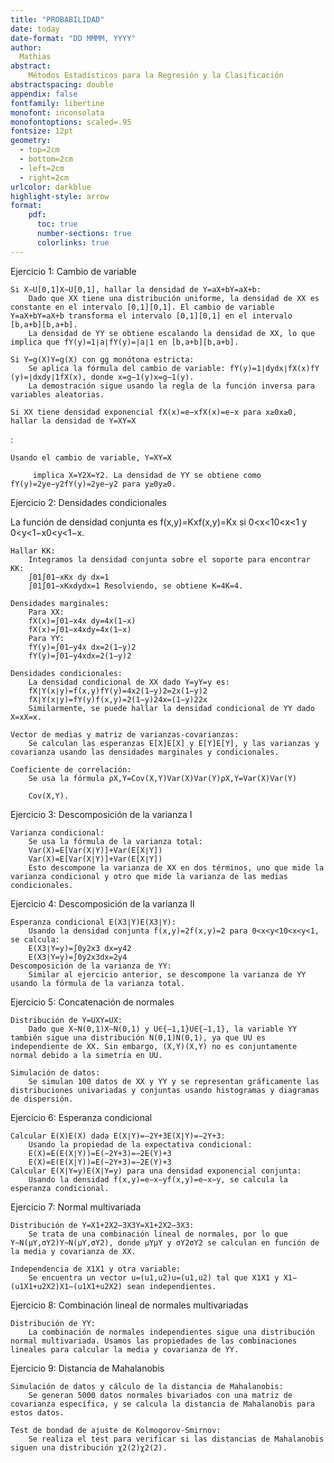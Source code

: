 ```yaml
---
title: "PROBABILIDAD"
date: today
date-format: "DD MMMM, YYYY"
author: 
  Mathias
abstract:
    Métodos Estadísticos para la Regresión y la Clasificación
abstractspacing: double
appendix: false
fontfamily: libertine
monofont: inconsolata
monofontoptions: scaled=.95
fontsize: 12pt
geometry: 
  - top=2cm
  - bottom=2cm
  - left=2cm
  - right=2cm
urlcolor: darkblue
highlight-style: arrow
format: 
    pdf:
      toc: true
      number-sections: true
      colorlinks: true
---
```


Ejercicio 1: Cambio de variable

    Si X∼U[0,1]X∼U[0,1], hallar la densidad de Y=aX+bY=aX+b:
        Dado que XX tiene una distribución uniforme, la densidad de XX es constante en el intervalo [0,1][0,1]. El cambio de variable Y=aX+bY=aX+b transforma el intervalo [0,1][0,1] en el intervalo [b,a+b][b,a+b].
        La densidad de YY se obtiene escalando la densidad de XX, lo que implica que fY(y)=1∣a∣fY​(y)=∣a∣1​ en [b,a+b][b,a+b].

    Si Y=g(X)Y=g(X) con gg monótona estricta:
        Se aplica la fórmula del cambio de variable: fY(y)=1∣dydx∣fX(x)fY​(y)=∣dxdy​∣1​fX​(x), donde x=g−1(y)x=g−1(y).
        La demostración sigue usando la regla de la función inversa para variables aleatorias.

    Si XX tiene densidad exponencial fX(x)=e−xfX​(x)=e−x para x≥0x≥0, hallar la densidad de Y=XY=X

​:

    Usando el cambio de variable, Y=XY=X

        ​ implica X=Y2X=Y2. La densidad de YY se obtiene como fY(y)=2ye−y2fY​(y)=2ye−y2 para y≥0y≥0.

Ejercicio 2: Densidades condicionales

La función de densidad conjunta es f(x,y)=Kxf(x,y)=Kx si 
0<x<10<x<1 y 0<y<1−x0<y<1−x.

    Hallar KK:
        Integramos la densidad conjunta sobre el soporte para encontrar KK:
        ∫01∫01−xKx dy dx=1
        ∫01​∫01−x​Kxdydx=1 Resolviendo, se obtiene K=4K=4.

    Densidades marginales:
        Para XX:
        fX(x)=∫01−x4x dy=4x(1−x)
        fX​(x)=∫01−x​4xdy=4x(1−x)
        Para YY:
        fY(y)=∫01−y4x dx=2(1−y)2
        fY​(y)=∫01−y​4xdx=2(1−y)2

    Densidades condicionales:
        La densidad condicional de XX dado Y=yY=y es:
        fX∣Y(x∣y)=f(x,y)fY(y)=4x2(1−y)2=2x(1−y)2
        fX∣Y​(x∣y)=fY​(y)f(x,y)​=2(1−y)24x​=(1−y)22x​
        Similarmente, se puede hallar la densidad condicional de YY dado X=xX=x.

    Vector de medias y matriz de varianzas-covarianzas:
        Se calculan las esperanzas E[X]E[X] y E[Y]E[Y], y las varianzas y covarianza usando las densidades marginales y condicionales.

    Coeficiente de correlación:
        Se usa la fórmula ρX,Y=Cov(X,Y)Var(X)Var(Y)ρX,Y​=Var(X)Var(Y)

        ​Cov(X,Y)​.

Ejercicio 3: Descomposición de la varianza I

    Varianza condicional:
        Se usa la fórmula de la varianza total:
        Var(X)=E[Var(X∣Y)]+Var(E[X∣Y])
        Var(X)=E[Var(X∣Y)]+Var(E[X∣Y])
        Esto descompone la varianza de XX en dos términos, uno que mide la varianza condicional y otro que mide la varianza de las medias condicionales.

Ejercicio 4: Descomposición de la varianza II

    Esperanza condicional E(X3∣Y)E(X3∣Y):
        Usando la densidad conjunta f(x,y)=2f(x,y)=2 para 0<x<y<10<x<y<1, se calcula:
        E(X3∣Y=y)=∫0y2x3 dx=y42
        E(X3∣Y=y)=∫0y​2x3dx=2y4​
    Descomposición de la varianza de YY:
        Similar al ejercicio anterior, se descompone la varianza de YY usando la fórmula de la varianza total.

Ejercicio 5: Concatenación de normales

    Distribución de Y=UXY=UX:
        Dado que X∼N(0,1)X∼N(0,1) y U∈{−1,1}U∈{−1,1}, la variable YY también sigue una distribución N(0,1)N(0,1), ya que UU es independiente de XX. Sin embargo, (X,Y)(X,Y) no es conjuntamente normal debido a la simetría en UU.

    Simulación de datos:
        Se simulan 100 datos de XX y YY y se representan gráficamente las distribuciones univariadas y conjuntas usando histogramas y diagramas de dispersión.

Ejercicio 6: Esperanza condicional

    Calcular E(X)E(X) dada E(X∣Y)=−2Y+3E(X∣Y)=−2Y+3:
        Usando la propiedad de la expectativa condicional:
        E(X)=E(E(X∣Y))=E(−2Y+3)=−2E(Y)+3
        E(X)=E(E(X∣Y))=E(−2Y+3)=−2E(Y)+3
    Calcular E(X∣Y=y)E(X∣Y=y) para una densidad exponencial conjunta:
        Usando la densidad f(x,y)=e−x−yf(x,y)=e−x−y, se calcula la esperanza condicional.

Ejercicio 7: Normal multivariada

    Distribución de Y=X1+2X2−3X3Y=X1​+2X2​−3X3​:
        Se trata de una combinación lineal de normales, por lo que Y∼N(μY,σY2)Y∼N(μY​,σY2​), donde μYμY​ y σY2σY2​ se calculan en función de la media y covarianza de XX.

    Independencia de X1X1​ y otra variable:
        Se encuentra un vector u=(u1,u2)u=(u1​,u2​) tal que X1X1​ y X1−(u1X1+u2X2)X1​−(u1​X1​+u2​X2​) sean independientes.

Ejercicio 8: Combinación lineal de normales multivariadas

    Distribución de YY:
        La combinación de normales independientes sigue una distribución normal multivariada. Usamos las propiedades de las combinaciones lineales para calcular la media y covarianza de YY.

Ejercicio 9: Distancia de Mahalanobis

    Simulación de datos y cálculo de la distancia de Mahalanobis:
        Se generan 5000 datos normales bivariados con una matriz de covarianza específica, y se calcula la distancia de Mahalanobis para estos datos.

    Test de bondad de ajuste de Kolmogorov-Smirnov:
        Se realiza el test para verificar si las distancias de Mahalanobis siguen una distribución χ2(2)χ2(2).

